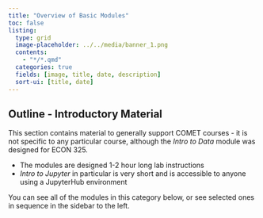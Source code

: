 ```yaml
---
title: "Overview of Basic Modules"
toc: false
listing:
  type: grid
  image-placeholder: ../../media/banner_1.png
  contents:
    - "*/*.qmd"
  categories: true
  fields: [image, title, date, description]
  sort-ui: [title, date]
---
```



## Outline - Introductory Material
This section contains material to generally support COMET courses - it is not specific to any particular course, although the _Intro to Data_ module was designed for ECON 325.

* The modules are designed 1-2 hour long lab instructions
* _Intro to Jupyter_ in particular is very short and is accessible to anyone using a JupyterHub environment

You can see all of the modules in this category below, or see selected ones in sequence in the sidebar to the left.